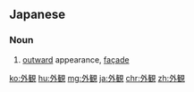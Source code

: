 ==Japanese==
{{ja-kanjitab|がい|かん|yomi=o}}

===Noun===
{{ja-noun|がいかん|kyu=外觀}}

# [[outward]] appearance, [[façade]]

[[ko:外観]]
[[hu:外観]]
[[mg:外観]]
[[ja:外観]]
[[chr:外観]]
[[zh:外観]]